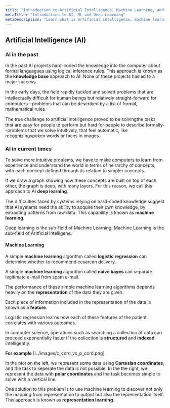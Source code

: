 ```yaml
---
title: "Introduction to Artificial Intelligence, Machine Learning, and Deep Learning"
metaTitle: "Introduction to AI, ML and Deep Learning"
metaDescription: "Learn what is artificial intelligence, machine learning, and deep learning in simple terms."
---
```


## Artificial Intelligence (AI)

### AI in the past

In the past AI projects hard-coded the knowledge into the computer about formal languagues
using logical inference rules. This approach is known as the **knowledge base** approach to AI.
None of these projects hasled to a major success.

In the early days, the ﬁeld rapidly tackled and solved problems that are intellectually diﬃcult
for human beings but relatively straight-forward for computers—problems that can be described by a
list of formal, mathematical rules.

The true challenge to artiﬁcial intelligence proved to be solvingthe tasks that are easy
for people to perform but hard for people to describe formally--problems that we solve intuitively,
that feel automatic, like recognizingspoken words or faces in images.

### AI in current times

To solve more intuitive problems, we have to make computers to learn from experience and understand the
world in terms of heirarchy of concepts, with each concept defined through its relation to simpler concepts.

If we draw a graph showing how these concepts are built on top of each other,
the graph is deep, with many layers. For this reason, we call this approach to AI **deep learning**.

The diﬃculties faced by systems relying on hard-coded knowledge suggest that
AI systems need the ability to acquire their own knowledge,
by extracting patterns from raw data. This capability is known as **machine learning**.

Deep learning is the sub-field of Machine Learning,
Machine Learning is the sub-field of Aritficial Intelligene.

#### Machine Learning

A simple **machine learning** algorithm called **logistic regression** can determine whether
to recommend cesarean delivery.

A simple **machine learning** algorithm called **naive bayes** can separate
legitimate e-mail from spam e-mail.

The performance of these simple machine learning algorithms depends heavily
on the **representation** of the data they are given.

Each piece of information included in the representation of the data is known as a **feature**.

Logistic regression learns how each of these features of the patient correlates with various outcomes.

In computer science, operations such as searching a collection of data can proceed
exponentially faster if the collection is **structured** and **indexed** intelligently.

**For example**
[!../images/c_cord_vs_p_cord.png]

In the plot on the left, we represent some data using **Cartesian coordinates**,
and the task to seperate the data is not possible. In the the right, we represent the data with
**polar coordinates** and the task becomes simple to solve with a vertical line.

One solution to this problem is to use machine learning to discover not only
the mapping from representation to output but also the representation itself.
This approach is known as **representation learning**.
